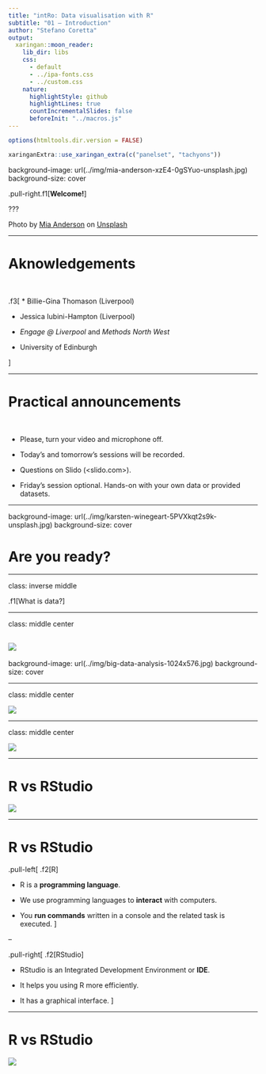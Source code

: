 ```yaml
---
title: "intRo: Data visualisation with R"
subtitle: "01 — Introduction"
author: "Stefano Coretta"
output:
  xaringan::moon_reader:
    lib_dir: libs
    css:
      - default
      - ../ipa-fonts.css
      - ../custom.css
    nature:
      highlightStyle: github
      highlightLines: true
      countIncrementalSlides: false
      beforeInit: "../macros.js"
---
```


```r
options(htmltools.dir.version = FALSE)
```

```r
xaringanExtra::use_xaringan_extra(c("panelset", "tachyons"))
```

background-image: url(../img/mia-anderson-xzE4-0gSYuo-unsplash.jpg)
background-size: cover

.pull-right.f1[**Welcome!**]



???

Photo by <a href="https://unsplash.com/@miaanderson?utm_source=unsplash&utm_medium=referral&utm_content=creditCopyText">Mia Anderson</a> on <a href="https://unsplash.com/s/photos/happy-dog?utm_source=unsplash&utm_medium=referral&utm_content=creditCopyText">Unsplash</a>

---

# Aknowledgements

<br>

.f3[
* Billie-Gina Thomason (Liverpool)

* Jessica Iubini-Hampton (Liverpool)

* *Engage @ Liverpool* and *Methods North West*

* University of Edinburgh

]

---

# Practical announcements

<br>

- Please, turn your video and microphone off.

- Today's and tomorrow's sessions will be recorded.

- Questions on Slido (<slido.com>).

- Friday's session optional. Hands-on with your own data or provided datasets.

---

background-image: url(../img/karsten-winegeart-5PVXkqt2s9k-unsplash.jpg)
background-size: cover

# Are you ready?

---

class: inverse middle

.f1[What is data?]

---

class: middle center

![](../img/data-history.png)
---

background-image: url(../img/big-data-analysis-1024x576.jpg)
background-size: cover

---

class: middle center

![](../img/what-r-for.png)

---

class: middle center

![](../img/inclusive-community.png)

---

# R vs RStudio

![](../img/R_vs_RStudio_1.png)

---

# R vs RStudio

.pull-left[
.f2[R]

- R is a **programming language**.

- We use programming languages to **interact** with computers.

- You **run commands** written in a console and the related task is executed.
]

--

.pull-right[
.f2[RStudio]

- RStudio is an Integrated Development Environment or **IDE**.

- It helps you using R more efficiently.

- It has a graphical interface.
]

---

# R vs RStudio

![](../img/R_vs_RStudio_1.png)
